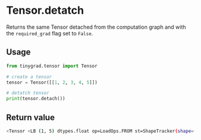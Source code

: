 # Tensor.detatch

Returns the same Tensor detached from the computation graph and with the `required_grad` flag set to `False`.

## Usage
```python copy
from tinygrad.tensor import Tensor

# create a tensor
tensor = Tensor([[1, 2, 3, 4, 5]])

# detatch tensor
print(tensor.detach())
```

## Return value
```bash
<Tensor <LB (1, 5) dtypes.float op=LoadOps.FROM st=ShapeTracker(shape=(1, 5), views=[View(shape=(1, 5), strides=(0, 1), offset=0, mask=None, contiguous=True, shape_strides=((5, 1),))], var_vals={})> on GPU with grad None>
```